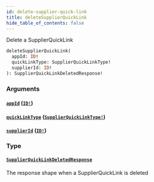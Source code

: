 ```yaml
---
id: delete-supplier-quick-link
title: deleteSupplierQuickLink
hide_table_of_contents: false
---
```



Delete a SupplierQuickLink

```graphql
deleteSupplierQuickLink(
  appId: ID!
  quickLinkType: SupplierQuickLinkType!
  supplierId: ID!
): SupplierQuickLinkDeletedResponse!
```


### Arguments

#### [`appId`](#) ([`ID!`](/developers/supplier-apis/supply-api/graphql/reference/scalars/id))




#### [`quickLinkType`](#) ([`SupplierQuickLinkType!`](/developers/supplier-apis/supply-api/graphql/reference/enums/supplier-quick-link-type))




#### [`supplierId`](#) ([`ID!`](/developers/supplier-apis/supply-api/graphql/reference/scalars/id))




### Type

#### [`SupplierQuickLinkDeletedResponse`](/developers/supplier-apis/supply-api/graphql/reference/objects/supplier-quick-link-deleted-response)

The response shape when a SupplierQuickLink is deleted




